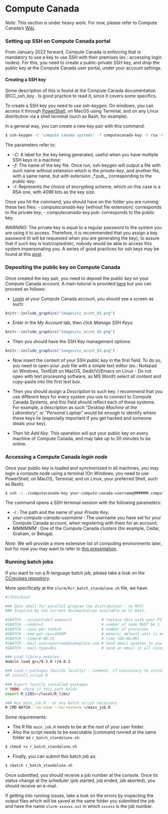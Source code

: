 # Compute Canada
*Note*: This section is under heavy work. For now, please refer to Compute 
Canada's [Wiki](https://docs.computecanada.ca/wiki/Compute_Canada_Documentation).

### Setting up SSH on Compute Canada portal
From January 2022 forward, Compute Canada is enforcing that is mandatory to use 
a key to use SSH with their premises (ex.: accessing login nodes). For this, you 
need to create a public-private SSH key, and _drop_ the public key at the 
Compute Canada user portal, under your account settings.

#### Creating a SSH key
Some description of this is found at the Compute Canada documentation @CC_ssh_key . 
Is good practice to read it, since it covers some specifics.

To create a SSH key you need to use _ssh-keygen_. On windows, you can access it 
through [PowerShell](https://docs.microsoft.com/en-us/windows-server/administration/openssh/openssh_keymanagement#user-key-generation), on MacOS using Terminal, and on any Linux 
distribution via a shell terminal (such as Bash, for example).

In a general way, you can create a new key pair with this command:

```bash
$ ssh-keygen -C 'compute canada systems' -f computecanada-key -t rsa -b 4096
```

The parameters refer to:

- _-C_: A label for the key being generated, useful when you have multiple SSH 
keys in a machine;
- _-f_: The name of the key file. Once run, ssh-keygen will output a file with 
such name without extension which is the _private-key_, and another file, with a 
same name, but with extension _*.pub_, corresponding to the _public-key_.
- _-t_: Represents the choice of encrypting scheme, which on this case is a RSA 
one, with _4096_ bits as the key size.

Once you hit the command, you should have on the folder you are running these two files:
- _computecanada-key_ (without file extension): corresponds to the private key;
- _computecanada-key.pub_: corresponds to the public key.

*WARNING*: The private key is equal to a regular password to the system you are using it to access. Therefore, it is recommended that you assign a key password 
(it will be requested when you are generating the key), to assure that if such key is lost/copied/etc, nobody would be able to access this system impersonating you. A series of good practices for ssh keys may be found at this [post](https://security.stackexchange.com/a/144044/275095).

### Depositing the public key on Compute Canada
Once created the key pair, you need to deposit the *public key* on your Compute 
Canada account. A main tutorial is provided [here](https://docs.computecanada.ca/wiki/SSH_Keys) 
but you can proceed as follows:

- [Login](https://ccdb.computecanada.ca/) at your Compute Canada account, you should see a screen as such:
```r
knitr::include_graphics("images/cc_accnt_01.png")
```

- Enter in the _My Account_ tab, then click _Manage SSH Keys_:
```r
knitr::include_graphics("images/cc_accnt_02.png")
```

- Then you should have the SSH Key management options:
```r
knitr::include_graphics("images/cc_accnt_03.png")
```

- Now insert the content of your SSH *public key* in the first field. 
To do so, you need to open your _.pub_ file with a simple text editor (ex.: Notepad on Windows, TextEdit on MacOS, Gedit/Vi/Emacs on Linux - Do not open with text processing software, as MS Word!) select all content and copy-paste into the first text box.

- Then you should assign a _Description_ to such key. I recommend that you use different keys for every system you use to connect to Compute Canada Systems, and this field should reflect each of these systems. For example, a description as such "_Desktop Machine at the Laboratory_", or "_Personal Laptop_" would be enough to identify where these keys lie (especially important if you get hacked and someone steals your key).

- Then hit _Add Key_. This operation will put your public key on every machine of Compute Canada, and may take up to 30 minutes to be online.

### Accessing a Compute Canada _login node_
Once your public key is loaded and synchronized in all machines, you may login a compute node using a terminal (On Windows, you need to use PowerShell; on MacOS, Terminal; and on Linux, your preferred Shell, such as Bash):

```bash
$ ssh -i ./computecanada-key your-compute-canada-username@MMMMMM.computecanada.ca
```

The command opens a SSH terminal session with the following parameters:

- _-i_ : The path and the name of your *Private Key*;
- _your-compute-canada-username_ : The username you have set for your Compute Canada account, when registering with them for an account;
- _MMMMMM_ : One of the Compute Canada clusters (for example, Cedar, Graham, or Beluga)

*Note*: We will provide a more extensive list of computing environments later, but for now you may want to refer to [this presentation](http://bit.ly/introhpc).


<!-- # Job Scheduling -->

<!-- ## Slurm  -->

<!-- ### Basic Commands -->

### Running batch jobs
If you want to run a R-language batch job, please take a look on the 
[CCrecipes repository](https://github.com/ricardobarroslourenco/CCrecipes). 

More specifically at the `slurm/R/r_batch_standalone.sh` file, we have:

```bash
#!/bin/bash

### Sets shell for parallel program (no distribution - no MPI)
### Inspired by the current documentation available on CC Wiki.

#SBATCH --account=def-someacct             # replace this with your PI account
#SBATCH --nodes=1                          # number of node MUST be 1
#SBATCH --cpus-per-task=4                  # number of processes
#SBATCH --mem-per-cpu=2048M                # memory; default unit is megabytes
#SBATCH --time=0-00:15                     # time (DD-HH:MM)
#SBATCH --mail-user=yourname@someplace.com # Send email updates to you or someone else
#SBATCH --mail-type=ALL                    # send an email in all cases (job started, job ended, job aborted)

### Load library modules
module load gcc/9.3.0 r/4.0.2

### Load r-packages (builds locally) - comment, if unecessary to install new libraries
#R install_script.R

### Export locally installed packages
# TODO: check if this path holds
export R_LIBS=~/local/R_libs/

### Run main_job.R - or any batch script necessary
R CMD BATCH --no-save --no-restore ~/main_job.R
```

Some requirements:

- The R file `main_job.R` needs to be at the root of your user folder. 
- Also the script needs to be executable (command runned at the same folder 
as `r_batch_standalone.sh`:

```bash
$ chmod +x r_batch_standalone.sh
```

- Finally, you can submit this batch job as:
```bash
$ sbatch r_batch_standalone.sh
```

Once submitted, you should receive a job number at the console. Once its status
change at the scheduler (job started, job ended, job aborted), you should receive
an e-mail. 

If getting into running issues, take a look on the errors by inspecting the 
output files which will be saved at the same folder you submitted the job and 
have the name `slurm-xxxxxx.out` in which `xxxxxx` is the job number.



<!-- ### Running interactive jobs -->